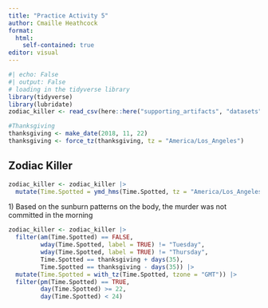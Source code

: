 ```yaml
---
title: "Practice Activity 5"
author: Cmaille Heathcock
format: 
  html:
    self-contained: true
editor: visual
---
```


```r
#| echo: False 
#| output: False
# loading in the tidyverse library
library(tidyverse)
library(lubridate)
zodiac_killer <- read_csv(here::here("supporting_artifacts", "datasets", "suspect_times.csv"))
```

```r
#Thanksgiving 
thanksgiving <- make_date(2018, 11, 22)
thanksgiving <- force_tz(thanksgiving, tz = "America/Los_Angeles")
```

## Zodiac Killer

```r
zodiac_killer <- zodiac_killer |> 
  mutate(Time.Spotted = ymd_hms(Time.Spotted, tz = "America/Los_Angeles"))
```

1\) Based on the sunburn patterns on the body, the murder was not committed in the morning

```r
zodiac_killer <- zodiac_killer |> 
  filter(am(Time.Spotted) == FALSE, 
         wday(Time.Spotted, label = TRUE) != "Tuesday", 
         wday(Time.Spotted, label = TRUE) != "Thursday", 
         Time.Spotted == thanksgiving + days(35), 
         Time.Spotted == thanksgiving - days(35)) |> 
  mutate(Time.Spotted = with_tz(Time.Spotted, tzone = "GMT")) |> 
  filter(pm(Time.Spotted) == TRUE, 
         day(Time.Spotted) >= 22, 
         day(Time.Spotted) < 24)
```
